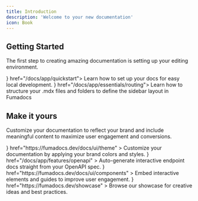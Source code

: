 ```yaml
---
title: Introduction
description: 'Welcome to your new documentation'
icon: Book
---
```


## Getting Started

The first step to creating amazing documentation is setting up your editing environment.

<Cards cols={2}>
  <Card title="Quickstart" icon={<PlayIcon />} href="/docs/app/quickstart">
    Learn how to set up your docs for easy local development.
  </Card>
  <Card title="Routing" icon={<FilesIcon />} href="/docs/app/essentials/routing">
    Learn how to structure your .mdx files and folders to define the sidebar
    layout in Fumadocs
  </Card>
</Cards>

## Make it yours

Customize your documentation to reflect your brand and include meaningful content to maximize user engagement and conversions.

<Cards cols={2}>
  <Card
    title="Customize Style"
    icon={<PaletteIcon />}
    href="https://fumadocs.dev/docs/ui/theme"
  >
    Customize your documentation by applying your brand colors and styles.
  </Card>
  <Card
    title="Reference APIs"
    icon={<WebhookIcon />}
    href="/docs/app/features/openapi"
  >
    Auto-generate interactive endpoint docs straight from your OpenAPI spec.
  </Card>
  <Card
    title="Add Components"
    icon={<PuzzleIcon />}
    href="https://fumadocs.dev/docs/ui/components"
  >
    Embed interactive elements and guides to improve user engagement.
  </Card>
  <Card
    title="Get Inspiration"
    icon={<SparklesIcon />}
    href="https://fumadocs.dev/showcase"
  >
    Browse our showcase for creative ideas and best practices.
  </Card>
</Cards>
